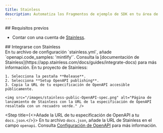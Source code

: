 ```yaml
---
title: Stainless
description: Automatiza los Fragmentos de ejemplo de SDK en tu área de pruebas de API
---
```


<div id="prerequisites">
  ## Requisitos previos
</div>

* Contar con una cuenta de [Stainless](https://app.stainless.com).

<div id="integrate-with-stainless">
  ## Integrarse con Stainless
</div>

<Steps>
  <Step title="Configura la decoración de OpenAPI en Stainless.">
    En tu archivo de configuración `stainless.yml`, añade `openapi.code_samples: 'mintlify'`. Consulta la [documentación de Stainless](https://app.stainless.com/docs/guides/integrate-docs) para más información.
  </Step>

  <Step title="Publica la URL de tu especificación de OpenAPI.">
    En tu proyecto de Stainless:

    1. Selecciona la pestaña **Release**.
    2. Selecciona **Setup OpenAPI publishing**.
    3. Copia la URL de tu especificación de OpenAPI accesible públicamente.

    <img src="/images/stainless-public-OpenAPI-spec.png" alt="Página de lanzamiento de Stainless con la URL de la especificación de OpenAPI resaltada con un recuadro verde." />
  </Step>

  <Step title={<>Añade la URL de tu especificación de OpenAPI a tu <code>docs.json</code>.</>}>
    En tu archivo `docs.json`, añade la URL de Stainless en el campo `openapi`. Consulta [Configuración de OpenAPI](/es/es/api-playground/openapi-setup) para más información.
  </Step>
</Steps>